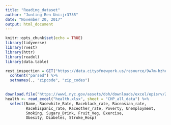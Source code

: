```yaml
---
title: "Reading_dataset"
author: "Junting Ren Uni:jr3755"
date: "November 20, 2017"
output: html_document
---
```


```r
knitr::opts_chunk$set(echo = TRUE)
library(tidyverse)
library(rvest)
library(httr)
library(readxl)
library(data.table)
```

```r
rest_inspection = GET("https://data.cityofnewyork.us/resource/9w7m-hzhe.csv") %>% 
  content("parsed") %>% 
  setnames(., "zipcode", "zip_codes")
  
```

```r
download.file("https://www1.nyc.gov/assets/doh/downloads/excel/episrv/2015_CHP_PUD.xlsx", mode="wb", destfile = "health.xlsx")
health <- read_excel("health.xlsx", sheet = "CHP_all_data") %>% 
  select(Name, Racewhite_Rate, Raceblack_rate, Raceasian_rate, 
         Racehispanic_rate, Raceother_rate, Poverty, Unemployment,
         Smoking, Sugary_Drink, Fruit_Veg, Exercise,
         Obesity, Diabetes, Stroke_Hosp)
```

